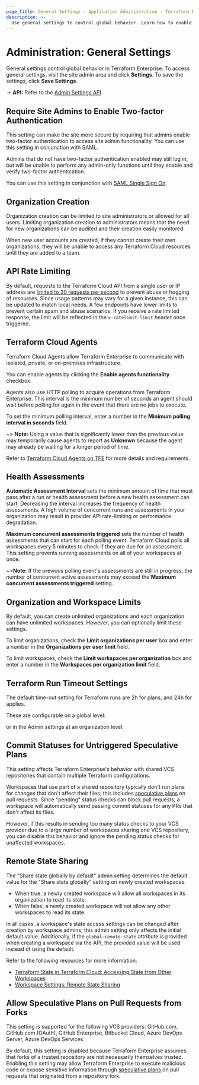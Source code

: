 ```yaml
---
page_title: General Settings - Application Administration - Terraform Enterprise
description: >-
  Use general settings to control global behavior. Learn how to enable 2FA, limit organization creation, adjust limits and timeouts, enable Terraform Cloud Agents, and control remote state sharing and speculative plans in the UI.
---
```


# Administration: General Settings

General settings control global behavior in Terraform Enterprise. To access general settings, visit the site admin area and click **Settings**. To save the settings, click **Save Settings**.

-> **API:** Refer to the [Admin Settings API](/terraform/enterprise/api-docs/admin/settings).

## Require Site Admins to Enable Two-factor Authentication

This setting can make the site more secure by requiring that admins enable two-factor authentication to access site admin functionality. You can use this setting in conjunction with SAML.

Admins that do not have two-factor authentication enabled may still log in, but will be unable to perform any admin-only functions until they enable and verify two-factor authentication.

You can use this setting in conjunction with [SAML Single Sign On](/terraform/enterprise/saml/configuration).

## Organization Creation

Organization creation can be limited to site administrators or allowed for all users. Limiting organization creation to administrators means that the need for new organizations can be audited and their creation easily monitored.

When new user accounts are created, if they cannot create their own organizations, they will be unable to access any Terraform Cloud resources until they are added to a team.

## API Rate Limiting

By default, requests to the Terraform Cloud API from a single user or IP address are [limited to 30 requests per second](/terraform/enterprise/api-docs#rate-limiting) to prevent abuse or hogging of resources. Since usage patterns may vary for a given instance, this can be updated to match local needs. A few endpoints have lower limits to prevent certain spam and abuse scenarios. If you receive a rate limited response, the limit will be reflected in the `x-ratelimit-limit` header once triggered.

## Terraform Cloud Agents

Terraform Cloud Agents allow Terraform Enterprise to communicate with isolated, private, or on-premises infrastructure.

You can enable agents by clicking the **Enable agents functionality** checkbox.

Agents also use HTTP polling to acquire operations from Terraform Enterprise. This interval is the minimum number of seconds an agent should wait before polling for again in the event that there are no jobs to execute.

To set the minimum polling interval, enter a number in the **Minimum polling interval in seconds** field.

~> **Note:** Using a value that is significantly lower than the previous value may temporarily cause agents to report as **Unknown** because the agent may already be waiting for a longer period of time. 

Refer to [Terraform Cloud Agents on TFE](/terraform/enterprise/admin/agents-on-tfe) for more details and requirements.

## Health Assessments

**Automatic Assessment Interval** sets the minimum amount of time that must pass after a run or health assessment before a new health assessment can start. Decreasing the interval increases the frequency of health assessments. A high volume of concurrent runs and assessments in your organization may result in provider API rate-limiting or performance degradation. 

**Maximum concurrent assessments triggered** sets the number of health assessments that can start for each polling event. Terraform Cloud polls all workspaces every 5 minutes to check if they are due for an assessment. This setting prevents running assessments on all of your workspaces at once.

~>**Note:** If the previous polling event's assessments are still in progress, the number of concurrent active assessments may exceed the **Maximum concurrent assessments triggered** setting.

## Organization and Workspace Limits

By default, you can create unlimited organizations and each organization can have unlimited workspaces. However, you can optionally limit these settings.

To limit organizations, check the **Limit organizations per user** box and enter a number in the **Organizations per user limit** field.

To limit workspaces, check the **Limit workspaces per organization** box and enter a number in the **Workspaces per organization limit** field.

## Terraform Run Timeout Settings

The default time-out setting for Terraform runs are 2h for plans, and 24h for applies.

These are configurable on a global level:

or in the Admin settings at an organization level:

## Commit Statuses for Untriggered Speculative Plans

This setting affects Terraform Enterprise's behavior with shared VCS repositories that contain multiple Terraform configurations.

Workspaces that use part of a shared repository typically don't run plans for changes that don't affect their files; this includes [speculative plans](/terraform/enterprise/run/modes-and-options#plan-only-speculative-plan) on pull requests. Since "pending" status checks can block pull requests, a workspace will automatically send passing commit statuses for any PRs that don't affect its files.

However, if this results in sending too many status checks to your VCS provider due to a large number of workspaces sharing one VCS repository, you can disable this behavior and ignore the pending status checks for unaffected workspaces.

## Remote State Sharing

The "Share state globally by default" admin setting determines the default value for the "Share state globally" setting on newly created workspaces.

- When true, a newly created workspace will allow all workspaces in its organization to read its state.
- When false, a newly created workspace will not allow any other workspaces to read its state.

In all cases, a workspace's state access settings can be changed after creation by workspace admins; this admin setting only affects the initial default value. Additionally, if the `global-remote-state` attribute is provided when creating a workspace via the API, the provided value will be used instead of using the default.

Refer to the following resources for more information:

- [Terraform State in Terraform Cloud: Accessing State from Other Workspaces](/terraform/enterprise/workspaces/state#accessing-state-from-other-workspaces)
- [Workspace Settings: Remote State Sharing](/terraform/enterprise/workspaces/settings#remote-state-sharing)

## Allow Speculative Plans on Pull Requests from Forks

This setting is supported for the following VCS providers: GitHub.com, GitHub.com (OAuth), GitHub Enterprise, Bitbucket Cloud, Azure DevOps Server, Azure DevOps Services.

By default, this setting is disabled because Terraform Enterprise assumes that forks of a trusted repository are not necessarily themselves trusted. Enabling this setting may allow Terraform Enterprise to execute malicious code or expose sensitive information through [speculative plans](/terraform/enterprise/run/modes-and-options#plan-only-speculative-plan) on pull requests that originated from a repository fork.
